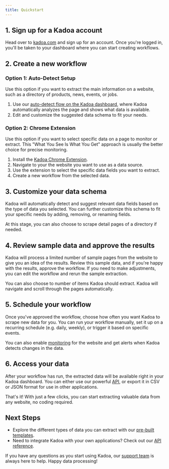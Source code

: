 ```yaml
---
title: Quickstart
---
```


## 1. Sign up for a Kadoa account

Head over to [kadoa.com](https://kadoa.com) and sign up for an account. Once you're logged in, you'll be taken to your dashboard where you can start creating workflows.

## 2. Create a new workflow

### Option 1: Auto-Detect Setup

<Note>Use this option if you want to extract the main information on a website, such as a directory of products, news, events, or jobs.</Note>

1. Use our [auto-detect flow on the Kadoa dashboard](https://kadoa.com/add), where Kadoa automatically analyzes the page and shows what data is available.
2. Edit and customize the suggested data schema to fit your needs.


### Option 2: Chrome Extension

<Note>Use this option if you want to select specific data on a page to monitor or extract. This "What You See Is What You Get" approach is usually the better choice for precise monitoring.</Note>

1. Install the [Kadoa Chrome Extension](/docs/chrome-extension).
2. Navigate to your the website you want to use as a data source.
3. Use the extension to select the specific data fields you want to extract.
4. Create a new workflow from the selected data.

## 3. Customize your data schema

Kadoa will automatically detect and suggest relevant data fields based on the type of data you selected. You can further customize this schema to fit your specific needs by adding, removing, or renaming fields.

At this stage, you can also choose to scrape detail pages of a directory if needed.


## 4. Review sample data and approve the results

Kadoa will process a limited number of sample pages from the website to give you an idea of the results.
Review this sample data, and if you're happy with the results, approve the workflow. If you need to make adjustments, you can edit the workflow and rerun the sample extraction.

You can also choose to number of items Kadoa should extract. Kadoa will navigate and scroll through the pages automatically.

## 5. Schedule your workflow

Once you've approved the workflow, choose how often you want Kadoa to scrape new data for you.
You can run your workflow manually, set it up on a recurring schedule (e.g. daily, weekly), or trigger it based on specific events.

You can also enable [monitoring](/docs/monitoring) for the website and get alerts when Kadoa detects changes in the data.

## 6. Access your data

After your workflow has run, the extracted data will be available right in your Kadoa dashboard. You can either use our powerful [API](/api-reference), or export it in CSV or JSON format for use in other applications.

That's it! With just a few clicks, you can start extracting valuable data from any website, no coding required.

## Next Steps

- Explore the different types of data you can extract with our [pre-built templates](/docs/data-schemas).
- Need to integrate Kadoa with your own applications? Check out our [API reference](/api-reference).

If you have any questions as you start using Kadoa, our [support team](mailto:support@kadoa.com) is always here to help. Happy data processing!
